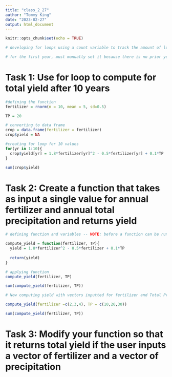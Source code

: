 ```yaml
---
title: "class_2_27"
author: "Tommy King"
date: "2023-02-27"
output: html_document
---
```


```r
knitr::opts_chunk$set(echo = TRUE)
```

```r
# developing for loops using a count variable to track the amount of loops 

# for the first year, must manually set it because there is no prior year. Once done, then you can loop it, starting at year 2


```

# Task 1: Use for loop to compute for total yield after 10 years
```r


#defining the function
fertilizer = rnorm(n = 10, mean = 5, sd=0.5)

TP = 20

# converting to data frame
crop = data.frame(fertilizer = fertilizer)
crop$yield = NA

#creating for loop for 10 values 
for(yr in 1:10){
  crop$yield[yr] = 1.8*fertilizer[yr]^2 - 0.5*fertilizer[yr] + 0.1*TP
}

sum(crop$yield)
```
# Task 2: Create a function that takes as input a single value for annual fertilizer and annual total precipitation and returns yield
```r

# defining function and variables -- NOTE: before a function can be run, its variables (ie: fertilizer and TP) must be defined using the function() command.

compute_yield = function(fertilizer, TP){
  yield = 1.8*fertilizer^2 - 0.5*fertilizer + 0.1*TP
  
  return(yield)
}

# applying function
compute_yield(fertilizer, TP)

sum(compute_yield(fertilizer, TP))

# Now computing yield with vectors inputted for fertilizer and Total Precipitation

compute_yield(fertilizer =c(2,3,4), TP = c(10,20,30))

sum(compute_yield(fertilizer, TP))
```
# Task 3: Modify your function so that it returns total yield if the user inputs a vector of fertilizer and a vector of precipitation
```r


```

